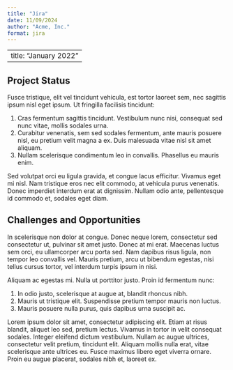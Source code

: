 ```yaml
---
title: "Jira"
date: 11/09/2024
author: "Acme, Inc."
format: jira
---
```


---
title: "January 2022"
---

## Project Status
Fusce tristique, elit vel tincidunt vehicula, est tortor laoreet sem, nec sagittis ipsum nisl eget ipsum. Ut fringilla facilisis tincidunt:

1. Cras fermentum sagittis tincidunt. Vestibulum nunc nisi, consequat sed nunc vitae, mollis sodales urna.
2. Curabitur venenatis, sem sed sodales fermentum, ante mauris posuere nisl, eu pretium velit magna a ex. Duis malesuada vitae nisl sit amet aliquam.
3. Nullam scelerisque condimentum leo in convallis. Phasellus eu mauris enim.

Sed volutpat orci eu ligula gravida, et congue lacus efficitur. Vivamus eget mi nisl. Nam tristique eros nec elit commodo, at vehicula purus venenatis. Donec imperdiet interdum erat at dignissim. Nullam odio ante, pellentesque id commodo et, sodales eget diam.

## Challenges and Opportunities
In scelerisque non dolor at congue. Donec neque lorem, consectetur sed consectetur ut, pulvinar sit amet justo. Donec at mi erat. Maecenas luctus sem orci, eu ullamcorper arcu porta sed. Nam dapibus risus ligula, non tempor leo convallis vel. Mauris pretium, arcu ut bibendum egestas, nisi tellus cursus tortor, vel interdum turpis ipsum in nisi.

Aliquam ac egestas mi. Nulla ut porttitor justo. Proin id fermentum nunc:

1. In odio justo, scelerisque at augue at, blandit rhoncus nibh.
2. Mauris ut tristique elit. Suspendisse pretium tempor mauris non luctus.
3. Mauris posuere nulla purus, quis dapibus urna suscipit ac.

Lorem ipsum dolor sit amet, consectetur adipiscing elit. Etiam at risus blandit, aliquet leo sed, pretium lectus. Vivamus in tortor in velit consequat sodales. Integer eleifend dictum vestibulum. Nullam ac augue ultrices, consectetur velit pretium, tincidunt elit. Aliquam mollis nulla erat, vitae scelerisque ante ultrices eu. Fusce maximus libero eget viverra ornare. Proin eu augue placerat, sodales nibh et, laoreet ex.
